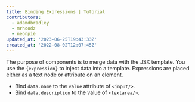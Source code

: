 ```yaml
---
title: Binding Expressions | Tutorial
contributors:
  - adamdbradley
  - mrhoodz
  - neonpie
updated_at: '2023-06-25T19:43:33Z'
created_at: '2022-08-02T12:07:45Z'
---
```


The purpose of components is to merge data with the JSX template. You use the `{expression}` to inject data into a template. Expressions are placed either as a text node or attribute on an element.

- Bind `data.name` to the `value` attribute of `<input/>`.
- Bind `data.description` to the value of `<textarea/>`.

